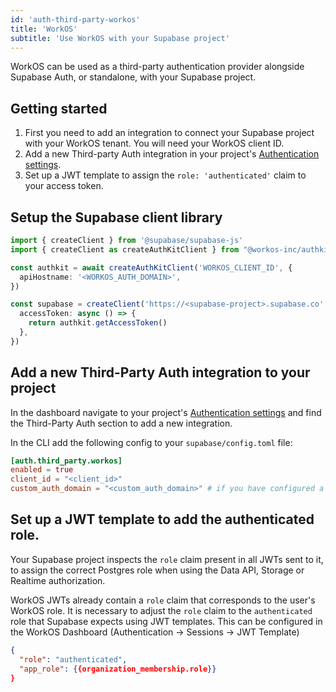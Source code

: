 ```yaml
---
id: 'auth-third-party-workos'
title: 'WorkOS'
subtitle: 'Use WorkOS with your Supabase project'
---
```


WorkOS can be used as a third-party authentication provider alongside Supabase Auth, or standalone, with your Supabase project.

## Getting started

1. First you need to add an integration to connect your Supabase project with your WorkOS tenant. You will need your WorkOS client ID.
2. Add a new Third-party Auth integration in your project's [Authentication settings](/dashboard/project/_/settings/auth).
3. Set up a JWT template to assign the `role: 'authenticated'` claim to your access token.

## Setup the Supabase client library

<Tabs type="underlined" queryGroup="language">

<TabPanel id="ts" label="TypeScript">

```typescript
import { createClient } from '@supabase/supabase-js'
import { createClient as createAuthKitClient } from "@workos-inc/authkit-js";

const authkit = await createAuthKitClient('WORKOS_CLIENT_ID', {
  apiHostname: '<WORKOS_AUTH_DOMAIN>',
})

const supabase = createClient('https://<supabase-project>.supabase.co', 'SUPABASE_ANON_KEY', {
  accessToken: async () => {
    return authkit.getAccessToken()
  },
})
```

</TabPanel>

</Tabs>

## Add a new Third-Party Auth integration to your project

In the dashboard navigate to your project's [Authentication settings](/dashboard/project/_/settings/auth) and find the Third-Party Auth section to add a new integration.

In the CLI add the following config to your `supabase/config.toml` file:

```toml
[auth.third_party.workos]
enabled = true
client_id = "<client_id>"
custom_auth_domain = "<custom_auth_domain>" # if you have configured a custom auth domain
```

## Set up a JWT template to add the authenticated role.

Your Supabase project inspects the `role` claim present in all JWTs sent to it, to assign the correct Postgres role when using the Data API, Storage or Realtime authorization.

WorkOS JWTs already contain a `role` claim that corresponds to the user's WorkOS role. It is necessary to adjust the `role` claim to the `authenticated` role that Supabase expects using JWT templates. This can be configured in the WorkOS Dashboard (Authentication -> Sessions -> JWT Template)

```json
{
  "role": "authenticated",
  "app_role": {{organization_membership.role}}
}
```
